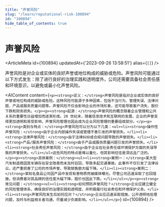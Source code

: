 ```yaml
---
title: "声誉风险"
slug: "/learn/reputational-risk-100894"
id: "100894"
hide_table_of_contents: true
---
```



# 声誉风险

<ArticleMeta id={100894} updatedAt={'2023-09-26 13:58:51'} alias={`[]`} />
<div className='border-solid border-b border-t-0 my-4 border-[var(--ifm-color-gray-300)]' />

声誉风险是对企业或实体的良好声誉或地位构成的威胁或危险。声誉风险可能通过以下方式发生：除了进行良好的治理实践和透明度外，公司还需要具备社会责任感和环境意识，以避免或最小化声誉风险。

<AIContent content={`<p><strong>定义：</strong>声誉风险是指对企业或实体的良好声誉或地位构成的威胁或危险。这种风险可能源于多种因素，包括不当行为、管理失误、法律问题、产品或服务质量问题等。声誉风险不仅会影响企业的市场形象，还可能导致客户流失、股价下跌和财务损失。</p><p><strong>起源：</strong>声誉风险的概念随着企业管理和公共关系的重要性日益增加而逐渐形成。20 世纪末，随着信息技术和互联网的发展，企业的声誉变得更加透明和易受影响，声誉风险管理也因此成为企业风险管理的重要组成部分。</p><p><strong>类别与特点：</strong>声誉风险可以分为以下几类：<ul><li><strong>操作性声誉风险：</strong>由于企业内部操作失误或管理不善引发的声誉损失。</li><li><strong>法律声誉风险：</strong>由于法律纠纷或合规问题导致的声誉损失。</li><li><strong>产品/服务声誉风险：</strong>由于产品或服务质量问题引发的声誉损失。</li><li><strong>社会责任声誉风险：</strong>由于企业在社会责任或环境保护方面的失误导致的声誉损失。</li></ul>这些风险的特点是难以量化，但其影响往往是深远且广泛的。</p><p><strong>具体案例：</strong><ul><li><strong>案例一：</strong>某大型汽车制造商因其车辆存在安全隐患而未及时召回，导致多起交通事故。此事件不仅引发了法律诉讼，还严重损害了公司的市场声誉，导致销售额大幅下降。</li><li><strong>案例二：</strong>某知名食品公司因产品中发现有害物质而被媒体曝光。尽管公司迅速采取了召回措施，但消费者对其品牌的信任度大幅下降，股价也因此下跌。</li></ul></p><p><strong>常见问题：</strong><ul><li><strong>如何预防声誉风险？</strong>企业应建立健全的风险管理体系，确保良好的治理实践和透明度，并积极履行社会责任和环境保护义务。</li><li><strong>声誉风险发生后如何应对？</strong>企业应迅速采取措施，公开透明地处理问题，及时与利益相关者沟通，尽量减少负面影响。</li></ul></p>`} id={100894} />
